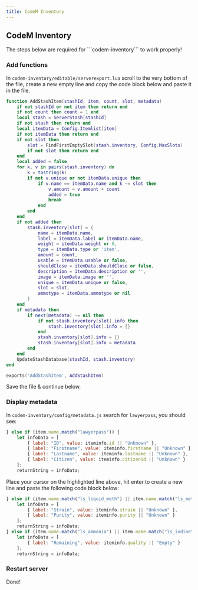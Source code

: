 ```yaml
---
title: CodeM Inventory
---
```



## CodeM Inventory

<Callout type="warning" emoji="⚠️">
    The steps below are required for ```codem-inventory``` to work properly!
</Callout>

<Steps>

### Add functions

In ```codem-inventory/editable/serverexport.lua``` scroll to the very bottom of the file, create a new empty line and copy the code block below and paste it in the file.

```lua copy filename="codem-inventory/editable/serverexport.lua"
function AddStashItem(stashId, item, count, slot, metadata)
    if not stashId or not item then return end
    if not count then count = 1 end
    local stash = ServerStash[stashId]
    if not stash then return end
    local itemData = Config.Itemlist[item]
    if not itemData then return end
    if not slot then
        slot = FindFirstEmptySlot(stash.inventory, Config.MaxSlots)
        if not slot then return end
    end
    local added = false
    for k, v in pairs(stash.inventory) do
        k = tostring(k)
        if not v.unique or not itemData.unique then
            if v.name == itemData.name and k ~= slot then
                v.amount = v.amount + count
                added = true
                break
            end
        end
    end
    if not added then
        stash.inventory[slot] = {
            name = itemData.name,
            label = itemData.label or itemData.name,
            weight = itemData.weight or 0,
            type = itemData.type or 'item',
            amount = count,
            usable = itemData.usable or false,
            shouldClose = itemData.shouldClose or false,
            description = itemData.description or '',
            image = itemData.image or '',
            unique = itemData.unique or false,
            slot = slot,
            ammotype = itemData.ammotype or nil
        }
    end
    if metadata then
        if next(metadata) ~= nil then
            if not stash.inventory[slot].info then
                stash.inventory[slot].info = {}
            end
            stash.inventory[slot].info = {}
            stash.inventory[slot].info = metadata
        end
    end
    UpdateStashDatabase(stashId, stash.inventory)
end

exports('AddStashItem', AddStashItem)
```

Save the file & continue below.
 
### Display metadata
In ```codem-inventory/config/metadata.js``` search for ```lawyerpass```, you should see:

```js copy filename="codem-inventory/config/metadata.js" {8}
} else if (item.name.match("lawyerpass")) {
    let infoData = [
        { label: "ID", value: iteminfo.id || "Unknown" },
        { label: "Firstname", value: iteminfo.firstname || "Unknown" },
        { label: "Lastname", value: iteminfo.lastname || "Unknown" },
        { label: "Citizen", value: iteminfo.citizenid || "Unknown" }
    ];
    returnString = infoData;
```

Place your cursor on the highlighted line above, hit enter to create a new line and paste the following code block below:

```js copy filename="codem-inventory/config/metadata.js"
} else if (item.name.match("ls_liquid_meth") || item.name.match("ls_meth") || item.name.match("ls_meth_tray") || item.name.match("ls_meth_box")) {
    let infoData = [
        { label: "Strain", value: iteminfo.strain || "Unknown" },
        { label: "Purity", value: iteminfo.purity || "Unknown" }
    ];
    returnString = infoData;
} else if (item.name.match("ls_ammonia") || item.name.match("ls_iodine") || item.name.match("ls_acetone")) {
    let infoData = [
        { label: "Remaining", value: iteminfo.quality || "Empty" }
    ];
    returnString = infoData;
```

### Restart server
Done!

</Steps>
